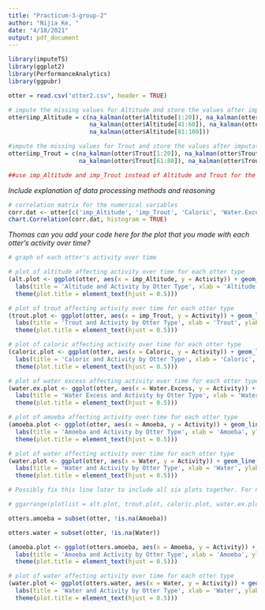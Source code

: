 ---
title: "Practicum-3-group-2"
author: "Nijia Ke, "
date: "4/18/2021"
output: pdf_document
---

```{r warning=FALSE, message=FALSE}
library(imputeTS)
library(ggplot2)
library(PerformanceAnalytics)
library(ggpubr)
```

```{r}
otter = read.csv("otter2.csv", header = TRUE)

# impute the missing values for Altitude and store the values after imputation in a new variable called imp_Altitude
otter$imp_Altitude = c(na_kalman(otter$Altitude[1:20]), na_kalman(otter$Altitude[21:40]),
                       na_kalman(otter$Altitude[41:60]), na_kalman(otter$Altitude[61:80]),
                       na_kalman(otter$Altitude[81:100]))

#impute the missing values for Trout and store the values after imputation in a new variable called imp_Trout
otter$imp_Trout = c(na_kalman(otter$Trout[1:20]), na_kalman(otter$Trout[21:40]), na_kalman(otter$Trout[41:60]),
                    na_kalman(otter$Trout[61:80]), na_kalman(otter$Trout[81:100]))

##use imp_Altitude and imp_Trout instead of Altitude and Trout for the rest of analysis!!!
```

*Include explanation of data processing methods and reasoning*

```{r}
# correlation matrix for the numerical variables
corr.dat <- otter[c('imp_Altitude', 'imp_Trout', 'Caloric', 'Water.Excess', 'Amoeba', 'Water')]
chart.Correlation(corr.dat, histogram = TRUE)
```

*Thomas can you add your code here for the plot that you made with each otter's activity over time?*

```{r}
# graph of each otter's activity over time
```

```{r}
# plot of altitude affecting activity over time for each otter type
(alt.plot <- ggplot(otter, aes(x = imp_Altitude, y = Activity)) + geom_line(mapping = aes(colour = Otter)) +
  labs(title = 'Altitude and Activity by Otter Type', xlab = 'Altitude', ylab = 'Activity') +
  theme(plot.title = element_text(hjust = 0.5)))

# plot of trout affecting activity over time for each otter type
(trout.plot <- ggplot(otter, aes(x = imp_Trout, y = Activity)) + geom_line(mapping = aes(colour = Otter)) +
  labs(title = 'Trout and Activity by Otter Type', xlab = 'Trout', ylab = 'Activity') +
  theme(plot.title = element_text(hjust = 0.5)))

# plot of caloric affecting activity over time for each otter type
(caloric.plot <- ggplot(otter, aes(x = Caloric, y = Activity)) + geom_line(mapping = aes(colour = Otter)) +
  labs(title = 'Caloric and Activity by Otter Type', xlab = 'Caloric', ylab = 'Activity') +
  theme(plot.title = element_text(hjust = 0.5)))

# plot of water excess affecting activity over time for each otter type
(water.ex.plot <- ggplot(otter, aes(x = Water.Excess, y = Activity)) + geom_line(mapping = aes(colour = Otter)) +
  labs(title = 'Water Excess and Activity by Otter Type', xlab = 'Water Excess', ylab = 'Activity') +
  theme(plot.title = element_text(hjust = 0.5)))

# plot of amoeba affecting activity over time for each otter type
(amoeba.plot <- ggplot(otter, aes(x = Amoeba, y = Activity)) + geom_line(mapping = aes(colour = Otter)) +
  labs(title = 'Amoeba and Activity by Otter Type', xlab = 'Amoeba', ylab = 'Activity') +
  theme(plot.title = element_text(hjust = 0.5)))

# plot of water affecting activity over time for each otter type
(water.plot <- ggplot(otter, aes(x = Water, y = Activity)) + geom_line(mapping = aes(colour = Otter)) +
  labs(title = 'Water and Activity by Otter Type', xlab = 'Water', ylab = 'Activity') +
  theme(plot.title = element_text(hjust = 0.5)))
```

```{r}
# Possibly fix this line later to include all six plots together. For now, we can just use the chunk above.

# ggarrange(plotlist = alt.plot, trout.plot, caloric.plot, water.ex.plot, amoeba.plot, water.plot)
```

```{r}
otters.amoeba = subset(otter, !is.na(Amoeba))

otters.water = subset(otter, !is.na(Water))

(amoeba.plot <- ggplot(otters.amoeba, aes(x = Amoeba, y = Activity)) + geom_line(mapping = aes(colour = Otter), stat = "summary_bin", binwidth = .1) +
  labs(title = 'Amoeba and Activity by Otter Type', xlab = 'Amoeba', ylab = 'Activity') +
  theme(plot.title = element_text(hjust = 0.5)))

# plot of water affecting activity over time for each otter type
(water.plot <- ggplot(otters.water, aes(x = Water, y = Activity)) + geom_line(mapping = aes(colour = Otter), stat = "summary_bin", binwidth = .8) +
  labs(title = 'Water and Activity by Otter Type', xlab = 'Water', ylab = 'Activity') +
  theme(plot.title = element_text(hjust = 0.5)))
```












